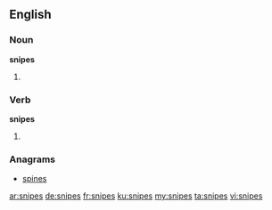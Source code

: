 ==English==

===Noun===
'''snipes'''

# {{plural of|snipe}}

===Verb===
'''snipes'''

# {{third-person singular of|snipe}}

===Anagrams===
* [[spines#English|spines]]

[[ar:snipes]]
[[de:snipes]]
[[fr:snipes]]
[[ku:snipes]]
[[my:snipes]]
[[ta:snipes]]
[[vi:snipes]]